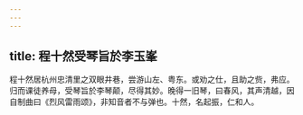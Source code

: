 ```yaml
---
---
---
```

title: 程十然受琴旨於李玉峯
---



程十然居杭州忠清里之双眼井巷，尝游山左、粤东。或劝之仕，且助之赀，弗应。归而课徒养母，受琴旨於李琴颠，尽得其妙。晚得一旧琴，曰春风，其声清越，因自制曲曰《烈风雷雨颂》，非知音者不与弹也。十然，名起振，仁和人。